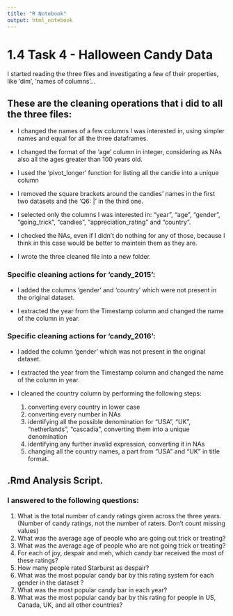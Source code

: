 ```yaml
---
title: "R Notebook"
output: html_notebook
---
```


# 1.4 Task 4 - Halloween Candy Data

I started reading the three files and investigating a few of their properties, like 'dim', 'names of columns'...

## These are the cleaning operations that i did to all the three files:

- I changed the names of a few columns I was interested in, using simpler names and equal for all the three dataframes.

- I changed the format of the 'age' column in integer, considering as NAs also all the ages greater than 100 years old.

- I used the 'pivot_longer' function for listing all the candie into a unique column

- I removed the square brackets around the candies' names in the first two datasets and the 'Q6: |' in the third one.

- I selected only the columns I was interested in: "year", "age", "gender", "going_trick", "candies", "appreciation_rating" and "country".

- I checked the NAs, even if I didn't do nothing for any of those, because I think in this case would be better to maintein them as they are.

- I wrote the three cleaned file into a new folder.

### Specific cleaning actions for 'candy_2015':

- I added the columns 'gender' and 'country' which were not present in the original dataset.

- I extracted the year from the Timestamp column and changed the name of the column in year.

### Specific cleaning actions for 'candy_2016':

- I added the column 'gender' which was not present in the original dataset.

- I extracted the year from the Timestamp column and changed the name of the column in year.

- I cleaned the country column by performing the following steps:

  1. converting every country in lower case
  2. converting every number in NAs
  3. identifying all the possible denomination for "USA", "UK", "netherlands", "cascadia", converting them into a unique denomination
  4. identifying any further invalid expression, converting it in NAs
  5. changing all the country names, a part from "USA" and "UK" in title format.
  
## .Rmd Analysis Script.

### I answered to the following questions:



   1. What is the total number of candy ratings given across the three years. (Number of candy ratings, not the number of raters. Don’t count missing values)
   2. What was the average age of people who are going out trick or treating?
   3. What was the average age of people who are not going trick or treating?
   4. For each of joy, despair and meh, which candy bar received the most of these ratings?
   5. How many people rated Starburst as despair?
   6. What was the most popular candy bar by this rating system for each gender in the dataset ?
   7. What was the most popular candy bar in each year?
   8. What was the most popular candy bar by this rating for people in US, Canada, UK, and all other countries?

